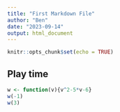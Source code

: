 ```yaml
---
title: "First Markdown File"
author: "Ben"
date: "2023-09-14"
output: html_document
---
```


```r
knitr::opts_chunk$set(echo = TRUE)
```

## Play time

```r
w <- function(v){v^2-5*v-6}
w(-1)
w(3)
```
